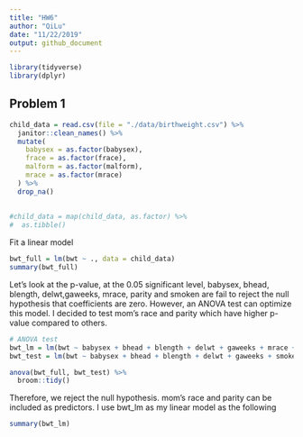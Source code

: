 ```yaml
---
title: "HW6"
author: "QiLu"
date: "11/22/2019"
output: github_document
---
```


```r
library(tidyverse)
library(dplyr)

```

## Problem 1
```r
child_data = read.csv(file = "./data/birthweight.csv") %>% 
  janitor::clean_names() %>% 
  mutate(
    babysex = as.factor(babysex),
    frace = as.factor(frace),
    malform = as.factor(malform),
    mrace = as.factor(mrace)
  ) %>% 
  drop_na()
 
  
#child_data = map(child_data, as.factor) %>% 
#  as.tibble()
```
  
  Fit a linear model 
```r
bwt_full = lm(bwt ~ ., data = child_data)
summary(bwt_full)
```

Let's look at the p-value, at the 0.05 significant level, babysex, bhead, blength, delwt,gaweeks, mrace, parity and smoken are fail to reject the null hypothesis that coefficients are zero. However, an ANOVA test can optimize this model. I decided to test mom's race and parity which have higher p-value compared to others.

```r
# ANOVA test
bwt_lm = lm(bwt ~ babysex + bhead + blength + delwt + gaweeks + mrace + parity + smoken, data = child_data)
bwt_test = lm(bwt ~ babysex + bhead + blength + delwt + gaweeks + smoken, data = child_data)

anova(bwt_full, bwt_test) %>% 
  broom::tidy()

```
Therefore, we reject the null hypothesis. mom's race and parity can be included as predictors. I use bwt_lm as my linear model as the following
```r
summary(bwt_lm)
```








